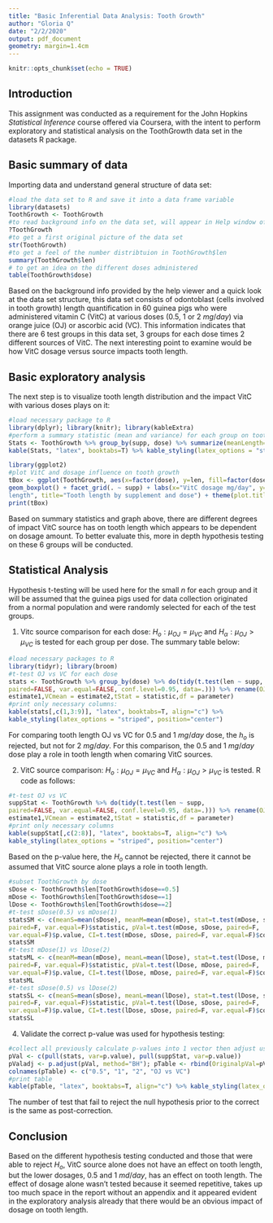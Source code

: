 ```yaml
---
title: "Basic Inferential Data Analysis: Tooth Growth"
author: "Gloria Q"
date: "2/2/2020"
output: pdf_document
geometry: margin=1.4cm
---
```


```r
knitr::opts_chunk$set(echo = TRUE)
```

Introduction
------------

This assignment was conducted as a requirement for the John Hopkins *Statistical Inference* course offered via Coursera, with the intent to perform exploratory and statistical analysis on the ToothGrowth data set in the datasets R package. 

Basic summary of data
----------------------

Importing data and understand general structure of data set: 

```r
#load the data set to R and save it into a data frame variable 
library(datasets)
ToothGrowth <- ToothGrowth
#to read background info on the data set, will appear in Help window of Rstudio
?ToothGrowth
#to get a first original picture of the data set
str(ToothGrowth)
#to get a feel of the number distribtuion in ToothGrowth$len
summary(ToothGrowth$len)
# to get an idea on the different doses administered
table(ToothGrowth$dose)
```

Based on the background info provided by the help viewer and a quick look at the data set structure, this data set consists of odontoblast (cells involved in tooth growth) length quantification in 60 guinea pigs who were administered vitamin C (VitC) at various doses (0.5, 1 or 2 $mg/day$) via orange juice (OJ) or ascorbic acid (VC). This information indicates that there are 6 test groups in this data set, 3 groups for each dose times 2 different sources of VitC. The next interesting point to examine would be how VitC dosage versus source impacts tooth length.

Basic exploratory analysis 
--------------------------

The next step is to visualize tooth length distribution and the impact VitC with various doses plays on it: 

```r
#load necessary package to R
library(dplyr); library(knitr); library(kableExtra)
#perform a summary statistic (mean and variance) for each group on tooth length
Stats <- ToothGrowth %>% group_by(supp, dose) %>% summarize(meanLength=mean(len), varLength=var(len))
kable(Stats, "latex", booktabs=T) %>% kable_styling(latex_options = "striped", position="center")
```

```r
library(ggplot2)
#plot VitC and dosage influence on tooth growth 
tBox <- ggplot(ToothGrowth, aes(x=factor(dose), y=len, fill=factor(dose))) +
geom_boxplot() + facet_grid(. ~ supp) + labs(x="VitC dosage mg/day", y="Tooth
length", title="Tooth length by supplement and dose") + theme(plot.title = element_text(hjust=0.5))
print(tBox)
```


Based on summary statistics and graph above, there are different degrees of impact VitC source has on tooth length which appears to be dependent on dosage amount. To better evaluate this, more in depth hypothesis testing on these 6 groups will be conducted. 

Statistical Analysis
--------------------

Hypothesis t-testing will be used here for the small $n$ for each group and it will be assumed that the guinea pigs used for data collection originated from a normal population and were randomly selected for each of the test groups. 

1) Vitc source comparison for each dose: $H_{o}: \mu_{OJ}=\mu_{VC}$ and $H_{\alpha}: \mu_{OJ}>\mu_{VC}$ is tested for each group per dose. The summary table below: 

```r
#load necessary packages to R
library(tidyr); library(broom)
#t-test OJ vs VC for each dose 
stats <- ToothGrowth %>% group_by(dose) %>% do(tidy(t.test(len ~ supp, 
paired=FALSE, var.equal=FALSE, conf.level=0.95, data=.))) %>% rename(OJmean = 
estimate1,VCmean = estimate2,tStat = statistic,df = parameter)
#print only necessary columns: 
kable(stats[,c(1,3:9)], "latex", booktabs=T, align="c") %>% 
kable_styling(latex_options = "striped", position="center")
```

For comparing tooth length OJ vs VC for 0.5 and 1 $mg/day$ dose, the $h_{o}$ is rejected, but not for 2 $mg/day$. For this comparison, the 0.5 and 1 $mg/day$ dose play a role in tooth length when comaring VitC sources. 

2) VitC source comparison: $H_{o}: \mu_{OJ}=\mu_{VC}$ and $H_{\alpha}: \mu_{OJ}>\mu_{VC}$ is tested. R code as follows:  

```r
#t-test OJ vs VC 
suppStat <- ToothGrowth %>% do(tidy(t.test(len ~ supp, 
paired=FALSE, var.equal=FALSE, conf.level=0.95, data=.))) %>% rename(OJmean = 
estimate1,VCmean = estimate2,tStat = statistic,df = parameter)
#print only necessary columns
kable(suppStat[,c(2:8)], "latex", booktabs=T, align="c") %>% 
kable_styling(latex_options = "striped", position="center")
```

Based on the p-value here, the $H_{o}$ cannot be rejected, there it cannot be assumed that VitC source alone plays a role in tooth length. 

```r
#subset ToothGrowth by dose
sDose <- ToothGrowth$len[ToothGrowth$dose==0.5]
mDose <- ToothGrowth$len[ToothGrowth$dose==1]
lDose <- ToothGrowth$len[ToothGrowth$dose==2]
#t-test sDose(0.5) vs mDose(1)
statsSM <- c(meanS=mean(sDose), meanM=mean(mDose), stat=t.test(mDose, sDose, 
paired=F, var.equal=F)$statistic, pVal=t.test(mDose, sDose, paired=F,
var.equal=F)$p.value, CI=t.test(mDose, sDose, paired=F, var.equal=F)$conf.int)
statsSM
#t-test mDose(1) vs lDose(2)
statsML <- c(meanM=mean(mDose), meanL=mean(lDose), stat=t.test(lDose, mDose,
paired=F, var.equal=F)$statistic, pVal=t.test(lDose, mDose, paired=F,
var.equal=F)$p.value, CI=t.test(lDose, mDose, paired=F, var.equal=F)$conf.int)
statsML
#t-test sDose(0.5) vs lDose(2)
statsSL <- c(meanS=mean(sDose), meanL=mean(lDose), stat=t.test(lDose, sDose,
paired=F, var.equal=F)$statistic, pVal=t.test(lDose, sDose, paired=F, 
var.equal=F)$p.value, CI=t.test(lDose, sDose, paired=F, var.equal=F)$conf.int)
statsSL

```
4) Validate the correct p-value was used for hypothesis testing: 

```r
#collect all previously calculate p-values into 1 vector then adjust using BH method
pVal <- c(pull(stats, var=p.value), pull(suppStat, var=p.value))
pValadj <- p.adjust(pVal, method="BH"); pTable <- rbind(OriginalpVal=pVal, NewPval=pValadj)
colnames(pTable) <- c("0.5", "1", "2", "OJ vs VC")
#print table
kable(pTable, "latex", booktabs=T, align="c") %>% kable_styling(latex_options = "striped", position="c")
```

The number of test that fail to reject the null hypothesis prior to the correct is the same as post-correction. 

Conclusion
----------

Based on the different hypothesis testing conducted and those that were able to reject $H_{o}$, VitC source alone does not have an effect on tooth length, but the lower dosages, 0.5 and 1 $md/day$, has an effect on tooth length. The effect of dosage alone wasn't tested because it seemed repetitive, takes up too much space in the report without an appendix and it appeared evident in the exploratory analysis already that there would be an obvious impact of dosage on tooth length. 



